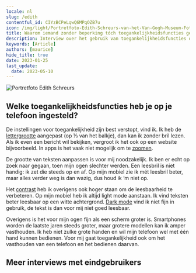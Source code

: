 ```yaml
---
locale: nl
slug: /edith
contentful_id: CIYzBCPeLqwQ6MPqOZB7u
icon: /img/light/Portretfoto-Edith-Schreurs-van-het-Van-Gogh-Museum-Foto-Maurice-Haak-Q42.jpg
title: Waarom iemand zonder beperking tóch toegankelijkheidsfuncties gebruikt
description: Interview over het gebruik van toegankelijkheidsfuncties op een mobiele telefoon met iemand die geen beperking heeft.
keywords: [Article]
authors: [maurice]
hide_title: true
date: 2023-01-25
last_update:
  date: 2023-05-10
---
```


<Hero
  title="Waarom iemand zonder beperking tóch functies voor toegankelijkheid gebruikt"
  introText="Edith werkt meer dan 15 jaar bij het Van Gogh Museum in Amsterdam. Als webmanager houdt zij zich onder andere bezig met de toegankelijkheid van de museumwebsite. Edith zal niet worden gezien als iemand met een beperking. Maar nu ze wat ouder wordt, heeft ze wel een leesbril nodig. Die wil ze echter niet de hele tijd op hebben. Dus daarom heeft ze de tekstgrootte op haar mobiel, een iPhone SE 2020, aangepast. De letters zijn groter dan normaal."
/>

<Image src="/img/light/Portretfoto-Edith-Schreurs-van-het-Van-Gogh-Museum-Foto-Maurice-Haak-Q42.jpg" alt="Portretfoto Edith Schreurs"/>

## Welke toegankelijkheidsfuncties heb je op je telefoon ingesteld?

De instellingen voor toegankelijkheid zijn best verstopt, vind ik. Ik heb de [lettergrootte](/nl/stats/lettergrootte) aangepast (op ⅓ van het balkje), dan kan ik zonder bril lezen. Als ik even een bericht wil bekijken, vergroot ik het ook op een website bijvoorbeeld. In apps is het vaak niet mogelijk om te [zoomen](/nl/stats/zoom). 

De grootte van teksten aanpassen is voor mij noodzakelijk. Ik ben er echt op zoek naar gegaan, toen mijn ogen slechter werden. Een leesbril is niet handig: ik zet die steeds op en af. Op mijn mobiel zie ik mét leesbril beter, maar alles verder weg is dan wazig, dus houd ik ‘m niet op.

Het [contrast](/nl/stats/verhoogd-contrast) heb ik overigens ook hoger staan om de leesbaarheid te verbeteren. Op mijn mobiel heb ik altijd light mode aanstaan. Ik vind teksten beter leesbaar op een witte achtergrond. [Dark mode](/nl/stats/donkere-modus) vind ik niet fijn in gebruik, de tekst is dan voor mij niet goed leesbaar.

Overigens is het voor mijn ogen fijn als een scherm groter is. Smartphones worden de laatste jaren steeds groter, maar grotere modellen kan ik amper vasthouden. Ik heb niet zulke grote handen en wil mijn telefoon wel met één hand kunnen bedienen. Voor mij gaat toegankelijkheid ook om het vasthouden van een telefoon en het bedienen daarvan.

## Meer interviews met eindgebruikers

<TwoColumnBlock>
  <LeftColumn>
    <ColumnRow>
      <Quote
        quote="Hoeveel uur ik per dag mijn telefoon gebruik? Hoeveel uur gebruik jij je ogen?"
        name="Jesse"
        imageSrc="/img/light/Jesse.png"
        alt="Foto Jesse"
        linkLabel="Lees het interview met Jesse"
        url="/nl/artikelen/jesse"
      />
    </ColumnRow>
    <ColumnRow>
      <Quote
        quote="Ik heb geen beperking, de wereld maakt mij beperkt."
        name="Darice"
        imageSrc="/img/light/Interview-met-dove-eindgebruiken-over-inzetten-van-toegankelijkheid-in-mobiele-apps.jpg"
        alt="Foto Darice"
        linkLabel="Lees het interview met Darice"
        url="/nl/artikelen/darice"
      />
    </ColumnRow>
    <ColumnRow>
      <Quote
        quote="Mijn iPhone is mijn derde oog."
        name="Jeroen"
        imageSrc="/img/light/Blinde app gebruiker Jeroen.jpg"
        alt="Jeroen - Asset"
        linkLabel="Lees het interview met Jeroen"
        url="/nl/artikelen/jeroen"
      />
    </ColumnRow>
  </LeftColumn>
  <RightColumn>
    <ColumnRow>
      <Quote
        quote="Ik probeer overprikkeling op mijn telefoon te verminderen."
        name="Colinda"
        imageSrc="/img/light/colinda.jpg"
        alt="Colinda"
        linkLabel="Lees het interview met Colinda"
        url="/nl/artikelen/colinda"
      />
    </ColumnRow>
    <ColumnRow>
      <Quote
        quote="Toegankelijkheid mag wat mij betreft ook mooi zijn."
        name="Onno"
        imageSrc="/img/light/Interview-met-slechtziende-gebruiker-over-mobiele-applicaties-op-telefoons.jpg"
        alt="Foto Onno"
        linkLabel="Lees het interview met Onno"
        url="/nl/artikelen/onno"
      />
    </ColumnRow>
    <ColumnRow>
      <Quote
        quote="De grootte van teksten aanpassen is voor mij noodzakelijk."
        name="Edith"
        imageSrc="/img/light/Edith-s.jpg"
        alt="Foto van Edith"
        linkLabel="Lees het interview met Edith"
        url="/nl/artikelen/edith"
      />
    </ColumnRow>
  </RightColumn>
</TwoColumnBlock>
